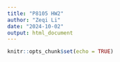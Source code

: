 ```yaml
---
title: "P8105 HW2"
author: "Zeqi Li"
date: "2024-10-02"
output: html_document
---
```


```r
knitr::opts_chunk$set(echo = TRUE)
```

